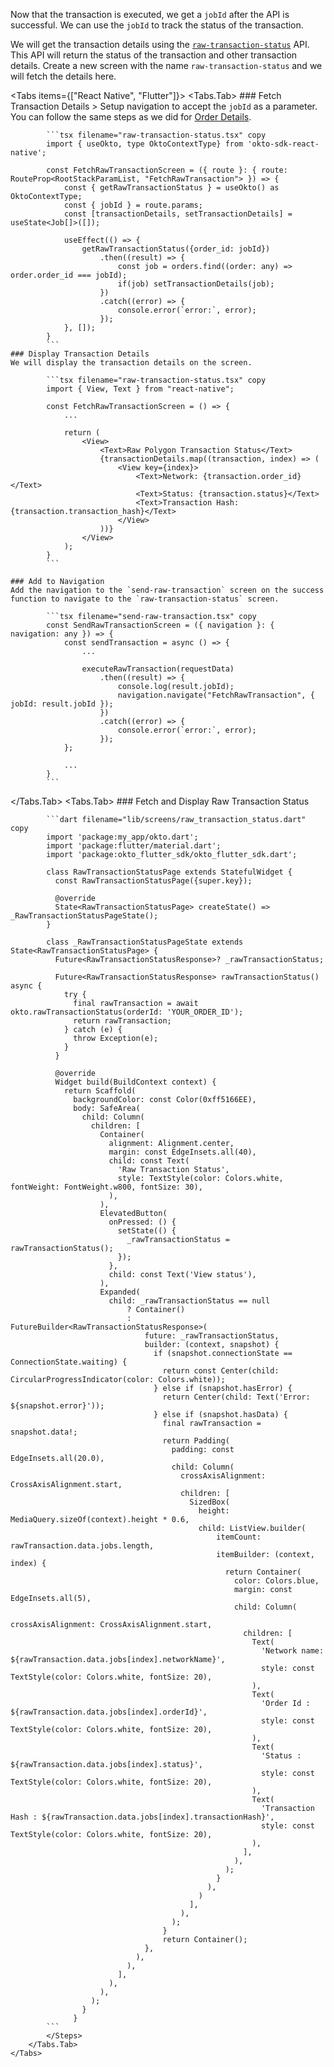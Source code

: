 
Now that the transaction is executed, we get a `jobId` after the API is successful. We can use the `jobId` to track the status of the transaction.


We will get the transaction details using the [`raw-transaction-status`](/api-reference/client/raw-transaction-status) API. This API will return the status of the transaction and other transaction details.
Create a new screen with the name `raw-transaction-status` and we will fetch the details here.

<Tabs items={["React Native", "Flutter"]}>
<Tabs.Tab>
<Steps>
    ### Fetch Transaction Details 
    > Setup navigation to accept the `jobId` as a parameter. You can follow the same steps as we did for [Order Details](/guide/transfer-assets/order-details#fetch-order-details).

            ```tsx filename="raw-transaction-status.tsx" copy
            import { useOkto, type OktoContextType} from 'okto-sdk-react-native';

            const FetchRawTransactionScreen = ({ route }: { route: RouteProp<RootStackParamList, "FetchRawTransaction"> }) => {
                const { getRawTransactionStatus } = useOkto() as OktoContextType;
                const { jobId } = route.params;
                const [transactionDetails, setTransactionDetails] = useState<Job[]>([]);

                useEffect(() => {
                    getRawTransactionStatus({order_id: jobId})
                        .then((result) => {
                            const job = orders.find((order: any) => order.order_id === jobId);
                            if(job) setTransactionDetails(job);
                        })
                        .catch((error) => {
                            console.error(`error:`, error);
                        });
                }, []);
            }
            ```
    ### Display Transaction Details
    We will display the transaction details on the screen.

            ```tsx filename="raw-transaction-status.tsx" copy
            import { View, Text } from "react-native";

            const FetchRawTransactionScreen = () => {
                ...

                return (
                    <View>
                        <Text>Raw Polygon Transaction Status</Text>
                        {transactionDetails.map((transaction, index) => (
                            <View key={index}>
                                <Text>Network: {transaction.order_id}</Text>
                                <Text>Status: {transaction.status}</Text>
                                <Text>Transaction Hash: {transaction.transaction_hash}</Text>
                            </View>
                        ))}
                    </View>
                );
            }
            ```

    ### Add to Navigation
    Add the navigation to the `send-raw-transaction` screen on the success function to navigate to the `raw-transaction-status` screen.

            ```tsx filename="send-raw-transaction.tsx" copy
            const SendRawTransactionScreen = ({ navigation }: { navigation: any }) => {
                const sendTransaction = async () => {
                    ...

                    executeRawTransaction(requestData)
                        .then((result) => {
                            console.log(result.jobId);
                            navigation.navigate("FetchRawTransaction", { jobId: result.jobId });
                        })
                        .catch((error) => {
                            console.error(`error:`, error);
                        });
                };

                ...
            }
            ```

</Steps>


 </Tabs.Tab>
        <Tabs.Tab>
        <Steps>
         ### Fetch and Display Raw Transaction Status

            ```dart filename="lib/screens/raw_transaction_status.dart" copy
            import 'package:my_app/okto.dart';
            import 'package:flutter/material.dart';
            import 'package:okto_flutter_sdk/okto_flutter_sdk.dart';

            class RawTransactionStatusPage extends StatefulWidget {
              const RawTransactionStatusPage({super.key});

              @override
              State<RawTransactionStatusPage> createState() => _RawTransactionStatusPageState();
            }

            class _RawTransactionStatusPageState extends State<RawTransactionStatusPage> {
              Future<RawTransactionStatusResponse>? _rawTransactionStatus;

              Future<RawTransactionStatusResponse> rawTransactionStatus() async {
                try {
                  final rawTransaction = await okto.rawTransactionStatus(orderId: 'YOUR_ORDER_ID');
                  return rawTransaction;
                } catch (e) {
                  throw Exception(e);
                }
              }

              @override
              Widget build(BuildContext context) {
                return Scaffold(
                  backgroundColor: const Color(0xff5166EE),
                  body: SafeArea(
                    child: Column(
                      children: [
                        Container(
                          alignment: Alignment.center,
                          margin: const EdgeInsets.all(40),
                          child: const Text(
                            'Raw Transaction Status',
                            style: TextStyle(color: Colors.white, fontWeight: FontWeight.w800, fontSize: 30),
                          ),
                        ),
                        ElevatedButton(
                          onPressed: () {
                            setState(() {
                              _rawTransactionStatus = rawTransactionStatus();
                            });
                          },
                          child: const Text('View status'),
                        ),
                        Expanded(
                          child: _rawTransactionStatus == null
                              ? Container()
                              : FutureBuilder<RawTransactionStatusResponse>(
                                  future: _rawTransactionStatus,
                                  builder: (context, snapshot) {
                                    if (snapshot.connectionState == ConnectionState.waiting) {
                                      return const Center(child: CircularProgressIndicator(color: Colors.white));
                                    } else if (snapshot.hasError) {
                                      return Center(child: Text('Error: ${snapshot.error}'));
                                    } else if (snapshot.hasData) {
                                      final rawTransaction = snapshot.data!;
                                      return Padding(
                                        padding: const EdgeInsets.all(20.0),
                                        child: Column(
                                          crossAxisAlignment: CrossAxisAlignment.start,
                                          children: [
                                            SizedBox(
                                              height: MediaQuery.sizeOf(context).height * 0.6,
                                              child: ListView.builder(
                                                  itemCount: rawTransaction.data.jobs.length,
                                                  itemBuilder: (context, index) {
                                                    return Container(
                                                      color: Colors.blue,
                                                      margin: const EdgeInsets.all(5),
                                                      child: Column(
                                                        crossAxisAlignment: CrossAxisAlignment.start,
                                                        children: [
                                                          Text(
                                                            'Network name: ${rawTransaction.data.jobs[index].networkName}',
                                                            style: const TextStyle(color: Colors.white, fontSize: 20),
                                                          ),
                                                          Text(
                                                            'Order Id : ${rawTransaction.data.jobs[index].orderId}',
                                                            style: const TextStyle(color: Colors.white, fontSize: 20),
                                                          ),
                                                          Text(
                                                            'Status : ${rawTransaction.data.jobs[index].status}',
                                                            style: const TextStyle(color: Colors.white, fontSize: 20),
                                                          ),
                                                          Text(
                                                            'Transaction Hash : ${rawTransaction.data.jobs[index].transactionHash}',
                                                            style: const TextStyle(color: Colors.white, fontSize: 20),
                                                          ),
                                                        ],
                                                      ),
                                                    );
                                                  }
                                                ),
                                              )
                                            ],
                                          ),
                                        );
                                      }
                                      return Container();
                                  },
                                ),
                              ),
                            ],
                          ),
                        ),
                      );
                    }
                  }
            ```
            </Steps>
        </Tabs.Tab>
    </Tabs>
